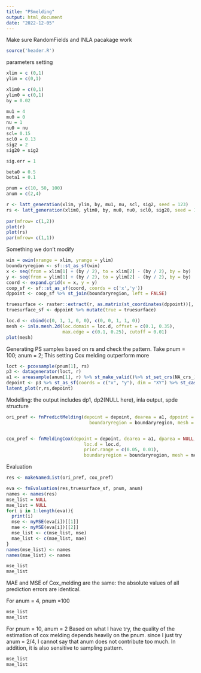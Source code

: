 ```yaml
---
title: "PSmelding"
output: html_document
date: "2022-12-05"
---
```

Make sure RandomFields and INLA pacakage work
```r
source('header.R')
```
parameters setting
```r
xlim = c (0,1)
ylim = c(0,1)

xlim0 = c(0,1)
ylim0 = c(0,1)
by = 0.02

mu1 = 4
mu0 = 0
nu = 1
nu0 = nu
scl= 0.15
scl0 = 0.13
sig2 = 2
sig20 = sig2

sig.err = 1

beta0 = 0.5
beta1 = 0.1
```

```r
pnum = c(10, 50, 100)
anum = c(2,4)
```


```r
r <- latt_generation(xlim, ylim, by, mu1, nu, scl, sig2, seed = 123) 
rs <- latt_generation(xlim0, ylim0, by, mu0, nu0, scl0, sig20, seed = 123)
 
par(mfrow= c(1,2))
plot(r)
plot(rs)
par(mfrow= c(1,1))
```
Something we don't modify
```r
win = owin(xrange = xlim, yrange = ylim)
boundaryregion <- sf::st_as_sf(win)
x <- seq(from = xlim[1] + (by / 2), to = xlim[2] - (by / 2), by = by)
y <- seq(from = ylim[1] + (by / 2), to = ylim[2] - (by / 2), by = by)
coord <- expand.grid(x = x, y = y)
coop_sf <- sf::st_as_sf(coord, coords = c('x','y'))
dppoint <- coop_sf %>% st_join(boundaryregion, left = FALSE)

truesurface <- raster::extract(r, as.matrix(st_coordinates(dppoint))[, c(1,2)])
truesurface_sf <- dppoint %>% mutate(true = truesurface)

loc.d <- cbind(c(0, 1, 1, 0, 0), c(0, 0, 1, 1, 0))
mesh <- inla.mesh.2d(loc.domain = loc.d, offset = c(0.1, 0.35), 
                     max.edge = c(0.1, 0.25), cutoff = 0.01)
plot(mesh)
```

Generating PS samples based on rs and check the pattern. Take pnum = 100; anum = 2; 
This setting Cox melding outperform more
```r
loct <- pcoxsample(pnum[1], rs)
p3 <- datagenerator(loct, r) 
a1 <- areasample(anum[1], r) %>% st_make_valid()%>% st_set_crs(NA_crs_)
depoint <- p3 %>% st_as_sf(coords = c("x", "y"), dim = "XY") %>% st_cast("POINT")
latent_plot(r,rs,depoint)
```

Modelling: the output includes dp1, dp2(NULL here), inla output, spde structure
```r
ori_pref <- fnPredictMelding(depoint = depoint, dearea = a1, dppoint = dppoint, dparea = NULL,
                               boundaryregion = boundaryregion, mesh = mesh, prior.sigma = c(2, 0.1), prior.range = c(0.1, 0.8))


cox_pref <- fnMeldingCox(depoint = depoint, dearea = a1, dparea = NULL,prior.sigma = c(2, 0.1), dppoint = dppoint,
                             loc.d = loc.d,
                             prior.range = c(0.05, 0.01),
                             boundaryregion = boundaryregion, mesh = mesh)
```

Evaluation
```r
res <- makeNamedList(ori_pref, cox_pref)

eva <- fnEvaluation(res,truesurface_sf, pnum, anum)
names <- names(res)
mse_list = NULL
mae_list = NULL
for( i in 1:length(eva)){ 
  print(i)
  mse <- myMSE(eva[i])[[1]]
  mae <- myMSE(eva[i])[[2]]
  mse_list <- c(mse_list, mse)
  mae_list <- c(mae_list, mae)
}
names(mse_list) <- names
names(mae_list) <- names

mse_list
mae_list
```
MAE and MSE of Cox_melding are the same: the absolute values of all prediction errors are identical. 

For anum = 4, pnum =100
```r
mse_list
mae_list
```

For pnum = 10, anum = 2
Based on what I have try, the quality of the estimation of cox melding depends heavily on the pnum. since I just try anum = 2/4, I cannot say that anum does not contribute too much. In addition, it is also sensitive to sampling pattern. 
```r
mse_list
mae_list
```